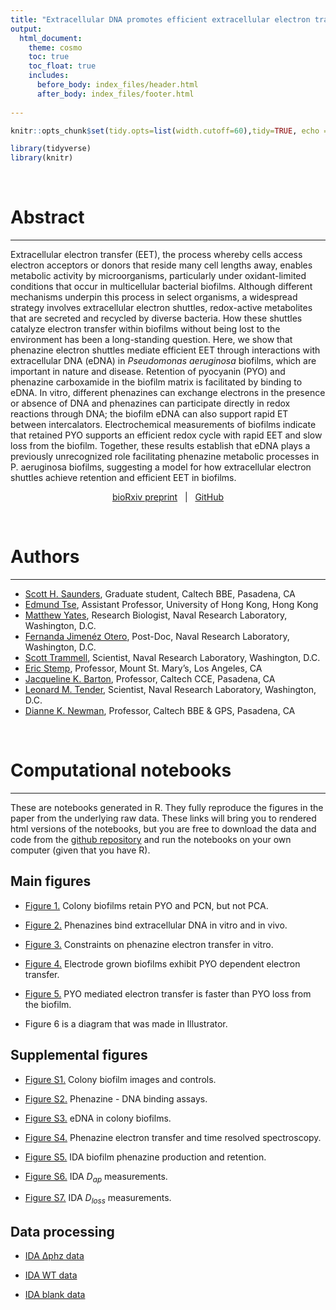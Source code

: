 ```yaml
---
title: "Extracellular DNA promotes efficient extracellular electron transfer by pyocyanin in *Pseudomonas aeruginosa* biofilms."
output: 
  html_document:
    theme: cosmo
    toc: true
    toc_float: true
    includes:
      before_body: index_files/header.html
      after_body: index_files/footer.html
  
---
```


```r
knitr::opts_chunk$set(tidy.opts=list(width.cutoff=60),tidy=TRUE, echo = F, message=FALSE, warning=FALSE, fig.align="center", fig.retina = 2)

library(tidyverse)
library(knitr)
```

<br>

# Abstract

---

Extracellular electron transfer (EET), the process whereby cells access electron acceptors or donors that reside many cell lengths away, enables metabolic activity by microorganisms, particularly under oxidant-limited conditions that occur in multicellular bacterial biofilms. Although different mechanisms underpin this process in select organisms, a widespread strategy involves extracellular electron shuttles, redox-active metabolites that are secreted and recycled by diverse bacteria. How these shuttles catalyze electron transfer within biofilms without being lost to the environment has been a long-standing question. Here, we show that phenazine electron shuttles mediate efficient EET through interactions with extracellular DNA (eDNA) in *Pseudomonas aeruginosa* biofilms, which are important in nature and disease. Retention of pyocyanin (PYO) and phenazine carboxamide in the biofilm matrix is facilitated by binding to eDNA. In vitro, different phenazines can exchange electrons in the presence or absence of DNA and phenazines can participate directly in redox reactions through DNA; the biofilm eDNA can also support rapid ET between intercalators. Electrochemical measurements of biofilms indicate that retained PYO supports an efficient redox cycle with rapid EET and slow loss from the biofilm. Together, these results establish that eDNA plays a previously unrecognized role facilitating phenazine metabolic processes in P. aeruginosa biofilms, suggesting a model for how extracellular electron shuttles achieve retention and efficient EET in biofilms. 

<center>

[bioRxiv preprint](https://www.biorxiv.org/content/10.1101/2019.12.12.872085v1) &nbsp; | &nbsp; [GitHub](https://github.com/DKN-lab/phz_eDNA_2019)

</center>

<br>

# Authors

---

* [Scott H. Saunders](https://scott-saunders.github.io/labwork/), Graduate student, Caltech BBE, Pasadena, CA
* [Edmund Tse](https://et-lab-hku.weebly.com/), Assistant Professor, University of Hong Kong, Hong Kong
* [Matthew Yates](https://scholar.google.com/citations?user=QjVhIr0AAAAJ&hl=en), Research Biologist, Naval Research Laboratory, Washington, D.C.
* [Fernanda Jimenéz Otero](http://orcid.org/0000-0003-1583-6495), Post-Doc, Naval Research Laboratory, Washington, D.C.
* [Scott Trammell](https://scholar.google.com/citations?user=KgxbIM8AAAAJ&hl=en), Scientist, Naval Research Laboratory, Washington, D.C.
* [Eric Stemp](https://www.msmu.edu/resources-culture/faculty-directory/faculty-members/stemp-eric.php), Professor, Mount St. Mary's, Los Angeles, CA
* [Jacqueline K. Barton](http://www.its.caltech.edu/~jkbgrp/), Professor, Caltech CCE, Pasadena, CA
* [Leonard M. Tender](https://scholar.google.com/citations?user=Rd6gIBUAAAAJ&hl=en), Scientist, Naval Research Laboratory, Washington, D.C.
* [Dianne K. Newman](http://dknweb.caltech.edu/Newman_Lab.html), Professor, Caltech BBE & GPS, Pasadena, CA

<br>


# Computational notebooks

----

These are notebooks generated in R. They fully reproduce the figures in the paper from the underlying raw data. These links will bring you to rendered html versions of the notebooks, but you are free to download the data and code from the [github repository](https://github.com/DKN-lab/phz_eDNA_2019) and run the notebooks on your own computer (given that you have R).

## Main figures

* [Figure 1.](https://scott-saunders.github.io/phz_eDNA_2019/code/figures/Fig_1/phz2019_Fig_1.html) Colony biofilms retain PYO and PCN, but not PCA.

* [Figure 2.](https://scott-saunders.github.io/phz_eDNA_2019/code/figures/Fig_2/phz2019_Fig_2.html) Phenazines bind extracellular DNA in vitro and in vivo.

* [Figure 3.](https://scott-saunders.github.io/phz_eDNA_2019/code/figures/Fig_3/phz2019_Fig_3.html) Constraints on phenazine electron transfer in vitro.

* [Figure 4.](https://scott-saunders.github.io/phz_eDNA_2019/code/figures/Fig_4/phz2019_Fig_4.html) Electrode grown biofilms exhibit PYO dependent electron transfer.

* [Figure 5.](https://scott-saunders.github.io/phz_eDNA_2019/code/figures/Fig_5/phz2019_Fig_5.html) PYO mediated electron transfer is faster than PYO loss from the biofilm.

* Figure 6 is a diagram that was made in Illustrator.


## Supplemental figures

* [Figure S1.](https://scott-saunders.github.io/phz_eDNA_2019/code/figures/supplement/Fig_S1/phz2019_Fig_S1.html) Colony biofilm images and controls.

* [Figure S2.](https://scott-saunders.github.io/phz_eDNA_2019/code/figures/supplement/Fig_S2/phz2019_Fig_S2.html) Phenazine - DNA binding assays.

* [Figure S3.](https://scott-saunders.github.io/phz_eDNA_2019/code/figures/supplement/Fig_S3/phz2019_Fig_S3.html) eDNA in colony biofilms.

* [Figure S4.](https://scott-saunders.github.io/phz_eDNA_2019/code/figures/supplement/Fig_S4/phz2019_Fig_S4.html) Phenazine electron transfer and time resolved spectroscopy.

* [Figure S5.](https://scott-saunders.github.io/phz_eDNA_2019/code/figures/supplement/Fig_S4/phz2019_Fig_S4.html) IDA biofilm phenazine production and retention.

* [Figure S6.](https://scott-saunders.github.io/phz_eDNA_2019/code/figures/supplement/Fig_S6/phz2019_Fig_S6.html) IDA $D_{ap}$ measurements.

* [Figure S7.](https://scott-saunders.github.io/phz_eDNA_2019/code/figures/supplement/Fig_S7/phz2019_Fig_S7.html) IDA $D_{loss}$ measurements. 

## Data processing

* [IDA ∆phz data](https://scott-saunders.github.io/phz_eDNA_2019/code/processing/IDA_dPHZ/IDA_dPHZ_processing.html)

* [IDA WT data](https://scott-saunders.github.io/phz_eDNA_2019/code/processing/IDA_WT/IDA_WT_processing.html)

* [IDA blank data](https://scott-saunders.github.io/phz_eDNA_2019/code/processing/IDA_blank/IDA_blank_processing.html)

